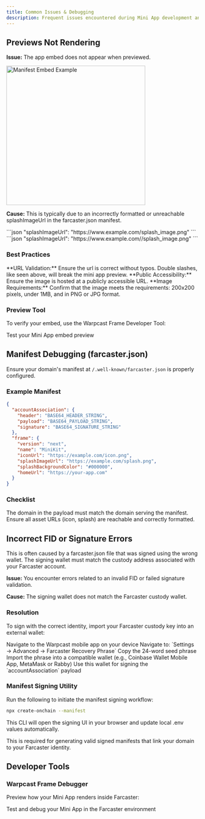 ```yaml
---
title: Common Issues & Debugging
description: Frequent issues encountered during Mini App development and their solutions
---
```



## Previews Not Rendering

**Issue:** The app embed does not appear when previewed.

<Frame>
<img
  alt="Manifest Embed Example"
  src="/images/minikit/example_embed.png"
  height="364"
/>
</Frame>

**Cause:** This is typically due to an incorrectly formatted or unreachable splashImageUrl in the farcaster.json manifest.

<Tabs>
<Tab title="Correct Format">
```json
"splashImageUrl": "https://www.example.com/splash_image.png"
```
</Tab>

<Tab title="Common Mistake">
```json
"splashImageUrl": "https://www.example.com//splash_image.png"
```
</Tab>
</Tabs>

### Best Practices

<Check>
**URL Validation:** Ensure the url is correct without typos. Double slashes, like seen above, will break the mini app preview.
</Check>

<Check>
**Public Accessibility:** Ensure the image is hosted at a publicly accessible URL.
</Check>

<Check>
**Image Requirements:** Confirm that the image meets the requirements: 200x200 pixels, under 1MB, and in PNG or JPG format.
</Check>

### Preview Tool

To verify your embed, use the Warpcast Frame Developer Tool:

<Card title="Embed Debugging" icon="bug" href="https://warpcast.com/~/developers/mini-apps/embed">
Test your Mini App embed preview
</Card>

## Manifest Debugging (farcaster.json)

Ensure your domain's manifest at `/.well-known/farcaster.json` is properly configured.

### Example Manifest

```json
{
  "accountAssociation": {
    "header": "BASE64_HEADER_STRING",
    "payload": "BASE64_PAYLOAD_STRING",
    "signature": "BASE64_SIGNATURE_STRING"
  },
  "frame": {
    "version": "next",
    "name": "MiniKit",
    "iconUrl": "https://example.com/icon.png",
    "splashImageUrl": "https://example.com/splash.png",
    "splashBackgroundColor": "#000000",
    "homeUrl": "https://your-app.com"
  }
}
```

### Checklist

<Check>
The domain in the payload must match the domain serving the manifest.
</Check>

<Check>
Ensure all asset URLs (icon, splash) are reachable and correctly formatted.
</Check>

## Incorrect FID or Signature Errors

This is often caused by a farcaster.json file that was signed using the wrong wallet. The signing wallet must match the custody address associated with your Farcaster account.

**Issue:** You encounter errors related to an invalid FID or failed signature validation.

**Cause:** The signing wallet does not match the Farcaster custody wallet.

### Resolution

To sign with the correct identity, import your Farcaster custody key into an external wallet:

<Steps>
<Step title="Open Warpcast Mobile App">
Navigate to the Warpcast mobile app on your device
</Step>

<Step title="Access Recovery Phrase">
Navigate to: `Settings → Advanced → Farcaster Recovery Phrase`
</Step>

<Step title="Copy Seed Phrase">
Copy the 24-word seed phrase
</Step>

<Step title="Import to Wallet">
Import the phrase into a compatible wallet (e.g., Coinbase Wallet Mobile App, MetaMask or Rabby)
</Step>

<Step title="Sign Manifest">
Use this wallet for signing the `accountAssociation` payload
</Step>
</Steps>

### Manifest Signing Utility

Run the following to initiate the manifest signing workflow:

```bash
npx create-onchain --manifest
```

This CLI will open the signing UI in your browser and update local .env values automatically.

<Info>
This is required for generating valid signed manifests that link your domain to your Farcaster identity.
</Info>

## Developer Tools

### Warpcast Frame Debugger

Preview how your Mini App renders inside Farcaster:

<Card title="Farcaster Debugging" icon="magnifying-glass" href="https://warpcast.com/~/developers/frames">
Test and debug your Mini App in the Farcaster environment
</Card>
